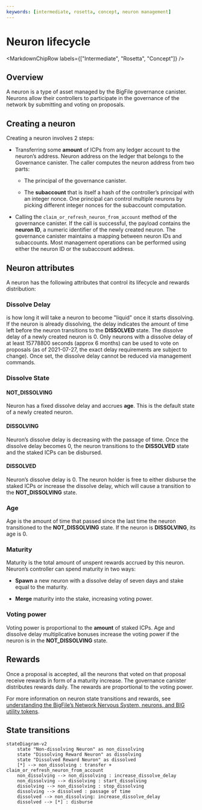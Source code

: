 ```yaml
---
keywords: [intermediate, rosetta, concept, neuron management]
---
```



# Neuron lifecycle

<MarkdownChipRow labels={["Intermediate", "Rosetta", "Concept"]} />

## Overview

A neuron is a type of asset managed by the BigFile governance canister. Neurons allow their controllers to participate in the governance of the network by submitting and voting on proposals.

## Creating a neuron

Creating a neuron involves 2 steps:

-   Transferring some **amount** of ICPs from any ledger account to the neuron’s address. Neuron address on the ledger that belongs to the Governance canister. The caller computes the neuron address from two parts:

    -   The principal of the governance canister.

    -   The **subaccount** that is itself a hash of the controller’s principal with an integer nonce. One principal can control multiple neurons by picking different integer nonces for the subaccount computation.

-   Calling the `claim_or_refresh_neuron_from_account` method of the governance canister. If the call is successful, the payload contains the **neuron ID**, a numeric identifier of the newly created neuron. The governance canister maintains a mapping between neuron IDs and subaccounts. Most management operations can be performed using either the neuron ID or the subaccount address.

## Neuron attributes

A neuron has the following attributes that control its lifecycle and rewards distribution:

### Dissolve Delay  
is how long it will take a neuron to become "liquid" once it starts dissolving. If the neuron is already dissolving, the delay indicates the amount of time left before the neuron transitions to the **DISSOLVED** state. The dissolve delay of a newly created neuron is 0. Only neurons with a dissolve delay of at least 15778800 seconds (approx 6 months) can be used to vote on proposals (as of 2021-07-27, the exact delay requirements are subject to change). Once set, the dissolve delay cannot be reduced via management commands.

### Dissolve State  
#### NOT_DISSOLVING  
Neuron has a fixed dissolve delay and accrues **age**. This is the default state of a newly created neuron.

#### DISSOLVING  
Neuron’s dissolve delay is decreasing with the passage of time. Once the dissolve delay becomes 0, the neuron transitions to the **DISSOLVED** state and the staked ICPs can be disbursed.

#### DISSOLVED  
Neuron’s dissolve delay is 0. The neuron holder is free to either disburse the staked ICPs or increase the dissolve delay, which will cause a transition to the **NOT_DISSOLVING** state.

### Age  
Age is the amount of time that passed since the last time the neuron transitioned to the **NOT_DISSOLVING** state. If the neuron is **DISSOLVING**, its age is 0.

### Maturity  
Maturity is the total amount of unspent rewards accrued by this neuron. Neuron’s controller can spend maturity in two ways:

- **Spawn** a new neuron with a dissolve delay of seven days and stake equal to the maturity.

- **Merge** maturity into the stake, increasing voting power.

### Voting power  
Voting power is proportional to the **amount** of staked ICPs. Age and dissolve delay multiplicative bonuses increase the voting power if the neuron is in the **NOT_DISSOLVING** state.

## Rewards

Once a proposal is accepted, all the neurons that voted on that proposal receive rewards in form of a maturity increase. The governance canister distributes rewards daily. The rewards are proportional to the voting power.

For more information on neuron state transitions and rewards, see [understanding the BigFile’s Network Nervous System, neurons, and BIG utility tokens](https://medium.com/dfinity/understanding-the-internet-computers-network-nervous-system-neurons-and-icp-utility-tokens-730dab65cae8).

## State transitions

    stateDiagram-v2
        state "Non-dissolving Neuron" as non_dissolving
        state "Dissolving Reward Neuron" as dissolving
        state "Dissolved Reward Neuron" as dissolved
        [*] --> non_dissolving : transfer + claim_or_refresh_neuron_from_account
        non_dissolving --> non_dissolving : increase_dissolve_delay
        non_dissolving --> dissolving : start_dissolving
        dissolving --> non_dissolving : stop_dissolving
        dissolving --> dissolved : passage of time
        dissolved --> non_dissolving: increase_dissolve_delay
        dissolved --> [*] : disburse

